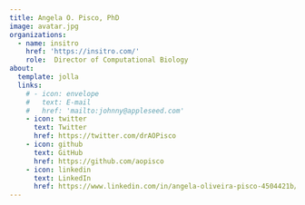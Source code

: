 ```yaml
---
title: Angela O. Pisco, PhD
image: avatar.jpg
organizations:
  - name: insitro
    href: 'https://insitro.com/'
    role:  Director of Computational Biology
about:
  template: jolla
  links:
    # - icon: envelope
    #   text: E-mail
    #   href: 'mailto:johnny@appleseed.com'
    - icon: twitter
      text: Twitter
      href: https://twitter.com/drAOPisco
    - icon: github
      text: GitHub
      href: https://github.com/aopisco
    - icon: linkedin
      text: LinkedIn
      href: https://www.linkedin.com/in/angela-oliveira-pisco-4504421b/
---
```

